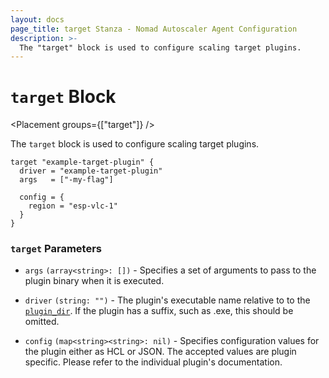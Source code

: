 ```yaml
---
layout: docs
page_title: target Stanza - Nomad Autoscaler Agent Configuration
description: >-
  The "target" block is used to configure scaling target plugins.
---
```


# `target` Block

<Placement groups={["target"]} />

The `target` block is used to configure scaling target plugins.

```hcl
target "example-target-plugin" {
  driver = "example-target-plugin"
  args   = ["-my-flag"]

  config = {
    region = "esp-vlc-1"
  }
}
```

### `target` Parameters

- `args` `(array<string>: [])` - Specifies a set of arguments to pass to the
  plugin binary when it is executed.

- `driver` `(string: "")` - The plugin's executable name relative to to the
  [`plugin_dir`][plugin_dir]. If the plugin has a suffix, such as .exe, this
  should be omitted.

- `config` `(map<string><string>: nil)` - Specifies configuration values for
  the plugin either as HCL or JSON. The accepted values are plugin specific.
  Please refer to the individual plugin's documentation.

[plugin_dir]: /tools/autoscaling/agent#plugin_dir
